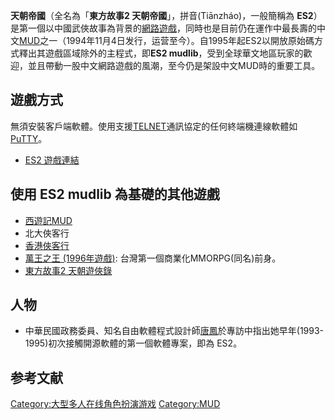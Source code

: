 {{Infobox VG
|title = 東方故事2 天朝帝國
|image = 
|developer = Annihilator 以及眾[[Wizard_(MUD)|巫師]]
|designer = Annihilator 以及眾[[Wizard_(MUD)|巫師]]
|engine = neolith (MudOS)
|released = 1994年11月4日
|terminate = 
|genre = [[MUD|MUD]],[[武俠|武俠]],[[大型多人線上角色扮演遊戲|大型多人線上角色扮演遊戲]]
|modes = 多人网络游戏
|platform = [[Cross-platform|Cross-platform]]
}}

'''天朝帝國'''（全名為「'''東方故事2 天朝帝國'''」，拼音(Tiānzháo)，一般簡稱為 '''ES2'''）是第一個以中國武俠故事為背景的[[網路遊戲|網路遊戲]]，同時也是目前仍在運作中最長壽的中文[[MUD|MUD]]之一（1994年11月4日发行，运营至今）。自1995年起ES2以開放原始碼方式釋出其遊戲區域除外的主程式，即'''ES2 mudlib'''{{R|es2-mudlib}}，受到全球華文地區玩家的歡迎，並且帶動一股中文網路遊戲的風潮，至今仍是架設中文MUD時的重要工具。

== 遊戲方式 ==
無須安裝客戶端軟體。使用支援[[TELNET|TELNET]]通訊協定的任何終端機連線軟體如[[PuTTY|PuTTY]]。
*[telnet://es2.muds.net:4000 ES2 遊戲連結]

== 使用 ES2 mudlib 為基礎的其他遊戲 ==
*[[西遊記MUD|西遊記MUD]]
*北大俠客行
*[[香港俠客行|香港俠客行]]
*[[萬王之王_(1996年遊戲)|萬王之王 (1996年遊戲)]]: 台灣第一個商業化MMORPG(同名)前身。
*[[東方故事2_天朝遊俠錄|東方故事2 天朝遊俠錄]]

== 人物 ==
* 中華民國政務委員、知名自由軟體程式設計師[[唐鳳|唐鳳]]於專訪中指出她早年(1993-1995)初次接觸開源軟體的第一個軟體專案，即為 ES2{{R|audrey-tang}}{{R|interview-20181005}}。

== 参考文献 ==
{{Reflist|colwidth=40em|refs=
<ref name="es2-mudlib">{{cite web
 |last = Annihilator
 |url = http://es2.muds.net/download/
 |title = 東方故事2 - 檔案下載
 |quote = 這裡提供 ES2 相關檔案下載以及有關說明。
 |accessdate = 2012-02-03
 |archive-date = 2020-02-08
 |archive-url = https://web.archive.org/web/20200208021609/http://es2.muds.net/download/
 |dead-url = no
 }}</ref>
<ref name="audrey-tang">{{cite web
 |last = 李建興
 |url = https://www.ithome.com.tw/news/93603
 |title = 【開源在臺灣】國際開源社群領導者唐鳳：開源是新時代交換典範
 |quote = 初次接觸開源是在 1993 年左右，接觸到Peter Deutsch等人開發的Archie檢索系統，以及 1994 年 Annihilator等人開發的ES LPMud系統。
 |accessdate = 2018-01-26
 |archive-date = 2018-01-26
 |archive-url = https://web.archive.org/web/20180126184925/https://www.ithome.com.tw/news/93603
 |dead-url = no
 }}</ref>
<ref name="interview-20181005">{{cite web
 |last = 唐鳳
 |url = https://sayit.pdis.nat.gov.tw/2018-10-05-%E8%B2%A1%E8%A8%8A%E5%B0%88%E8%A8%AA
 |title = 2018-10-05 財訊專訪
 |quote = 像改一個系統，我當時是去改一個叫做「LPMud」，當時我記得一個叫做「東方故事2」或的一個mud，站長叫做Annihilator……他等於是帶著我去改變多人線上遊戲的世界裡面一些規則
 |accessdate = 2020-07-17
 |archive-date = 2020-02-09
 |archive-url = https://web.archive.org/web/20200209011241/https://sayit.pdis.nat.gov.tw/2018-10-05-%E8%B2%A1%E8%A8%8A%E5%B0%88%E8%A8%AA
 |dead-url = no
 }}</ref>
}}
[[Category:大型多人在线角色扮演游戏|Category:大型多人在线角色扮演游戏]]
[[Category:MUD|Category:MUD]]